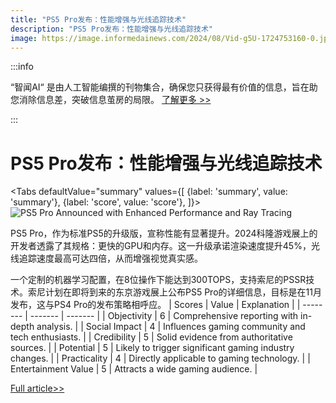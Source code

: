 ```yaml
---
title: "PS5 Pro发布：性能增强与光线追踪技术"
description: "PS5 Pro发布：性能增强与光线追踪技术"
image: https://image.informedainews.com/2024/08/Vid-g5U-1724753160-0.jpg
---
```



:::info

“智闻AI“ 是由人工智能编撰的刊物集合，确保您只获得最有价值的信息，旨在助您消除信息差，突破信息茧房的局限。  [了解更多 >>](/)

:::

# PS5 Pro发布：性能增强与光线追踪技术


<Tabs
	defaultValue="summary"
	values={[
	{label: 'summary', value: 'summary'},
	{label: 'score', value: 'score'},
]}>
<TabItem value="summary">
<img
  src="https://image.informedainews.com/2024/08/Vid-g5U-1724753160-0.jpg"
  alt="PS5 Pro Announced with Enhanced Performance and Ray Tracing"
/>



PS5 Pro，作为标准PS5的升级版，宣称性能有显著提升。2024科隆游戏展上的开发者透露了其规格：更快的GPU和内存。这一升级承诺渲染速度提升45%，光线追踪速度最高可达四倍，从而增强视觉真实感。

一个定制的机器学习配置，在8位操作下能达到300TOPS，支持索尼的PSSR技术。索尼计划在即将到来的东京游戏展上公布PS5 Pro的详细信息，目标是在11月发布，这与PS4 Pro的发布策略相呼应。
</TabItem>
<TabItem value="score">
	| Scores     | Value   | Explanation |
	| -------- | ------- | ------- |
	| Objectivity  | 6    | Comprehensive reporting with in-depth analysis.    |
	| Social Impact | 4     | Influences gaming community and tech enthusiasts.    |
	| Credibility    | 5    | Solid evidence from authoritative sources.    |
	| Potential    | 5    | Likely to trigger significant gaming industry changes.    |
	| Practicality    | 4    | Directly applicable to gaming technology.    |
	| Entertainment Value    | 5    | Attracts a wide gaming audience.    |
</TabItem>
</Tabs>

[Full article>>](https://www.cnbeta.com.tw/articles/game/1443529.htm)
